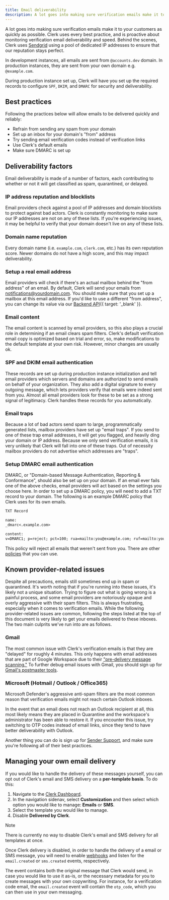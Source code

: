 ```yaml
---
title: Email deliverability
description: A lot goes into making sure verification emails make it to your customers as quickly as possible. Clerk uses every best practice, and is proactive about monitoring verification email deliverability and speed. Behind the scenes, Clerk uses Sendgrid using a pool of dedicated IP addresses to ensure that our reputation stays perfect.
---
```


A lot goes into making sure verification emails make it to your customers as quickly as possible. Clerk uses every best practice, and is proactive about monitoring verification email deliverability and speed. Behind the scenes, Clerk uses [Sendgrid](https://sendgrid.com) using a pool of dedicated IP addresses to ensure that our reputation stays perfect.

In development instances, all emails are sent from `@accounts.dev` domain. In production instances, they are sent from your own domain e.g. `@example.com`.

During production instance set up, Clerk will have you set up the required records to configure `SPF`, `DKIM`, and `DMARC` for security and deliverability.

## Best practices

Following the practices below will allow emails to be delivered quickly and reliably:

- Refrain from sending any spam from your domain
- Set up an inbox for your domain's "from" address
- Try sending email verification codes instead of verification links
- Use Clerk's default emails
- Make sure DMARC is set up

## Deliverability factors

Email deliverability is made of a number of factors, each contributing to whether or not it will get classified as spam, quarantined, or delayed.

### IP address reputation and blocklists

Email providers check against a pool of IP addresses and domain blocklists to protect against bad actors. Clerk is constantly monitoring to make sure our IP addresses are not on any of these lists. If you're experiencing issues, it may be helpful to verify that your domain doesn't live on any of these lists.

### Domain name reputation

Every domain name (i.e. `example.com`, `clerk.com`, etc.) has its own reputation score. Newer domains do not have a high score, and this may impact deliverability.

### Setup a real email address

Email providers will check if there's an actual mailbox behind the "from address" of an email. By default, Clerk will send your emails from [notifications@yourdomain.com](mailto:notifications@yourdomain.com). You should make sure that you set up a mailbox at this email address. If you'd like to use a different "from address", you can change its value via our [Backend API](/docs/reference/backend-api/tag/Beta-Features#operation/UpdateInstanceAuthConfig){{ target: '_blank' }}.

### Email content

The email content is scanned by email providers, so this also plays a crucial role in determining if an email clears spam filters. Clerk's default verification email copy is optimized based on trial and error, so, make modifications to the default template at your own risk. However, minor changes are usually ok.

### SPF and DKIM email authentication

These records are set up during production instance initialization and tell email providers which servers and domains are authorized to send emails on behalf of your organization. They also add a digital signature to every outgoing message, which lets providers verify that emails were indeed sent from you. Almost all email providers look for these to be set as a strong signal of legitimacy. Clerk handles these records for you automatically.

### Email traps

Because a lot of bad actors send spam to large, programmatically generated lists, mailbox providers have set up "email traps". If you send to one of these trap email addresses, it will get you flagged, and heavily ding your domain or IP address. Because we only send verification emails, it is very unlikely that Clerk will fall into one of these traps. Out of necessity mailbox providers do not advertise which addresses are "traps".

### Setup DMARC email authentication

DMARC, or "Domain-based Message Authentication, Reporting & Conformance", should also be set up on your domain. If an email ever fails one of the above checks, email providers will act based on the settings you choose here. In order to set up a DMARC policy, you will need to add a TXT record to your domain. The following is an example DMARC policy that Clerk uses for its own emails.

```txt
TXT Record

name:
_dmarc<.example.com>

content:
v=DMARC1; p=reject; pct=100; rua=mailto:you@example.com; ruf=mailto:you@example.com;
```

This policy will reject all emails that weren't sent from you. There are other [policies](https://dmarc.org/overview/) that you can use.

## Known provider-related issues

Despite all precautions, emails still sometimes end up in spam or quarantined. It's worth noting that if you're running into these issues, it's likely not a unique situation. Trying to figure out what is going wrong is a painful process, and some email providers are notoriously opaque and overly aggressive with their spam filters. This is always frustrating, especially when it comes to verification emails. While the following provider-related issues are common, following the steps listed at the top of this document is very likely to get your emails delivered to these inboxes. The two main culprits we've run into are as follows.

### Gmail

The most common issue with Clerk's verification emails is that they are "delayed" for roughly 4 minutes. This only happens with email addresses that are part of Google Workspace due to their ["pre-delivery message scanning."](https://support.google.com/a/answer/7380368?hl=en#:~:text=Enable%20enhanced%20pre%2Ddelivery%20message%20scanning\&text=Requires%20having%20the%20Gmail%20Settings,to%20turn%20the%20setting%20off) To further debug email issues with Gmail, you should sign up for [Gmail's postmaster tools](https://www.gmail.com/postmaster/).

### Microsoft (Hotmail / Outlook / Office365)

Microsoft Defender's aggressive anti-spam filters are the most common reason that verification emails might not reach certain Outlook inboxes.

In the event that an email does not reach an Outlook recipient at all, this most likely means they are placed in Quarantine and the workspace's administrator has been able to restore it. If you encounter this issue, try switching to OTP codes instead of email links, since they tend to have better deliverability with Outlook.

Another thing you can do is sign up for [Sender Support](https://sendersupport.olc.protection.outlook.com/snds/FAQ.aspx), and make sure you're following all of their best practices.

## Managing your own email delivery

If you would like to handle the delivery of these messages yourself, you can opt out of Clerk's email and SMS delivery on a **per-template basis**. To do this:

1. Navigate to the [Clerk Dashboard]().
1. In the navigation sidenav, select **Customization** and then select which option you would like to manage: **Emails** or **SMS**.
1. Select the template you would like to manage.
1. Disable **Delivered by Clerk**.

> [!NOTE]
> There is currently no way to disable Clerk's email and SMS delivery for all templates at once.

Once Clerk delivery is disabled, in order to handle the delivery of a email or SMS message, you will need to enable [webhooks](/docs/guides/configure/webhooks/overview) and listen for the `email.created` or `sms.created` events, respectively.

The event contains both the original message that Clerk would send, in case you would like to use it as-is, or the necessary metadata for you to create messages with your own copywriting. For instance, for a verification code email, the `email.created` event will contain the `otp_code`, which you can then use in your own messaging.
